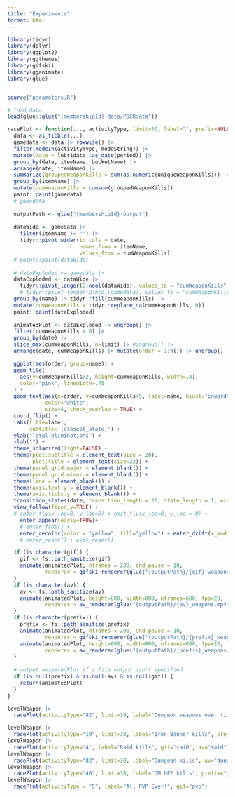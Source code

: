 ```yaml
---
title: "Experiments"
format: html
---
```


```r
library(tidyr)
library(dplyr)
library(ggplot2)
library(ggthemes)
library(gifski)
library(gganimate)
library(glue)


source("parameters.R")
```

```r
# load data
load(glue::glue("{membershipId}-data/PGCRdata"))
```

```r
racePlot <- function(..., activityType, limit=30, label="", prefix=NULL, gif=NULL, av=NULL) {
  data <- as_tibble(...)
  gamedata <- data |> rowwise() |> 
  filter(modeIn(activityType, modeString)) |> 
  mutate(date = lubridate::as_date(period)) |> 
  group_by(date, itemName, bucketName) |> 
  arrange(date, itemName) |> 
  summarize(groupedWeaponKills = sum(as.numeric(uniqueWeaponKills))) |>
  group_by(itemName) |> 
  mutate(cumWeaponKills = cumsum(groupedWeaponKills))
  paint::paint(gamedata)
  # gamedata
  
  outputPath <- glue("{membershipId}-output")
  
  dataWide <- gamedata |> 
    filter(itemName != "") |>
    tidyr::pivot_wider(id_cols = date, 
                       names_from = itemName, 
                       values_from = cumWeaponKills) 
  # paint::paint(dataWide)
  
  # dataExploded <- gamedata |>
  dataExploded <- dataWide |>
    tidyr::pivot_longer(2:ncol(dataWide), values_to = "cumWeaponKills") |>
    # tidyr::pivot_longer(2:ncol(gamedata), values_to = "cumWeaponKills") |>
  group_by(name) |> tidyr::fill(cumWeaponKills) |>
  mutate(cumWeaponKills = tidyr::replace_na(cumWeaponKills, 0))
  paint::paint(dataExploded)
  
  animatedPlot <- dataExploded |> ungroup() |>
  filter(cumWeaponKills > 0) |>
  group_by(date) |>
  slice_max(cumWeaponKills, n=limit) |> #ungroup() |>
  arrange(date, cumWeaponKills) |> mutate(order = 1:n()) |> ungroup() |>

  ggplot(aes(order, group=name)) +
  geom_tile(
    aes(y=cumWeaponKills/2, height=cumWeaponKills, width=.8),
    color="pink", linewidth=.75
  ) +
  geom_text(aes(x=order, y=cumWeaponKills+5, label=name, hjust="inward"),
            color="white",
            size=4, check_overlap = TRUE) +
  coord_flip() +
  labs(title=label,
       subtitle='{closest_state}') +
  ylab("Total eliminations") +
  xlab("") +
  theme_solarized(light=FALSE) +
  theme(plot.subtitle = element_text(size = 20),
        plot.title = element_text(size=22)) +
  theme(panel.grid.major = element_blank()) +
  theme(panel.grid.minor = element_blank()) +
  theme(line = element_blank()) +
  theme(axis.text.y = element_blank()) +
  theme(axis.ticks.y = element_blank()) +
  transition_states(date, transition_length = 20, state_length = 1, wrap=FALSE) +
  view_follow(fixed_y=TRUE) +
  # enter_fly(x_loc=0, y_loc=0) + exit_fly(x_loc=0, y_loc = 0) +
    enter_appear(early=TRUE)+
    # enter_fade() +
    enter_recolor(color = "yellow", fill="yellow") + enter_drift(x_mod = -5)
    # enter_reset() + exit_reset()

  if (is.character(gif)) {
    gif <- fs::path_sanitize(gif)
    animate(animatedPlot, nframes = 200, end_pause = 10, 
            renderer = gifski_renderer(glue("{outputPath}/{gif}_weapons.gif")))
  }
  if (is.character(av)) {
    av <- fs::path_sanitize(av)
    animate(animatedPlot, height=800, width=800, nframes=600, fps=20, 
            renderer = av_renderer(glue("{outputPath}/{av}_weapons.mp4")))
  }
  if (is.character(prefix)) {
    prefix <- fs::path_sanitize(prefix)
    animate(animatedPlot, nframes = 200, end_pause = 10, 
            renderer = gifski_renderer(glue("{outputPath}/{prefix}_weapons.gif")))
    animate(animatedPlot, height=800, width=800, nframes=600, fps=20, 
            renderer = av_renderer(glue("{outputPath}/{prefix}_weapons.mp4")))
  }
  
  # output animatedPlot if a file output isn't specified
  if (is.null(prefix) & is.null(av) & is.null(gif)) {
    return(animatedPlot)
  }
}
```

```r
levelWeapon |>
  racePlot(activityType="82", limit=30, label="Dungeon weapons over time")

levelWeapon |> 
  racePlot(activityType="19", limit=30, label="Iron Banner kills", prefix="ib")
levelWeapon |>
  racePlot(activityType="4", label="Raid kills", gif="raid", av="raid")
levelWeapon |>
  racePlot(activityType="82", limit=30, label="Dungeon kills", av="dungeon")
levelWeapon |>
  racePlot(activityType="46", limit=30, label="GM NF? kills", prefix="gm")
levelWeapon |> 
  racePlot(activityType = "5", label="All PVP Ever!", gif="pvp")


```

